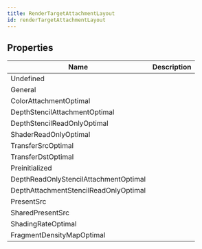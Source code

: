 ```yaml
---
title: RenderTargetAttachmentLayout
id: renderTargetAttachmentLayout
---
```


## Properties

| Name | Description |
| - | - |
| Undefined |  |
| General |  |
| ColorAttachmentOptimal |  |
| DepthStencilAttachmentOptimal |  |
| DepthStencilReadOnlyOptimal |  |
| ShaderReadOnlyOptimal |  |
| TransferSrcOptimal |  |
| TransferDstOptimal |  |
| Preinitialized |  |
| DepthReadOnlyStencilAttachmentOptimal |  |
| DepthAttachmentStencilReadOnlyOptimal |  |
| PresentSrc |  |
| SharedPresentSrc |  |
| ShadingRateOptimal |  |
| FragmentDensityMapOptimal |  |

